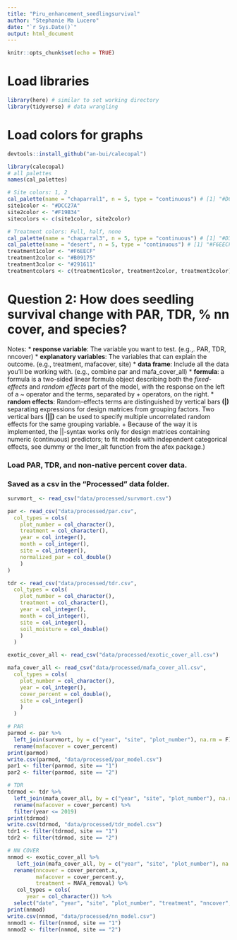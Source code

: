 ```yaml
---
title: "Piru_enhancement_seedlingsurvival"
author: "Stephanie Ma Lucero"
date: "`r Sys.Date()`"
output: html_document
---
```



```r
knitr::opts_chunk$set(echo = TRUE)
```

# Load libraries

```r
library(here) # similar to set working directory
library(tidyverse) # data wrangling
```

# Load colors for graphs

```r
devtools::install_github("an-bui/calecopal")

library(calecopal)
# all palettes
names(cal_palettes)

# Site colors: 1, 2 
cal_palette(name = "chaparral1", n = 5, type = "continuous") # [1] "#DCC27A" "#F19B34"
site1color <- "#DCC27A"
site2color <- "#F19B34"
sitecolors <- c(site1color, site2color)

# Treatment colors: Full, half, none 
cal_palette(name = "chaparral3", n = 5, type = "continuous") # [1] "#D3E3CA", "#92A587", "#2F3525"
cal_palette(name = "desert", n = 5, type = "continuous") # [1] "#F6EECF", "#B09175", "#291611"
treatment1color <- "#F6EECF"
treatment2color <- "#B09175"
treatment3color <- "#291611"
treatmentcolors <- c(treatment1color, treatment2color, treatment3color)

```

# Question 2: How does seedling survival change with PAR, TDR, % nn cover, and species?

Notes:
* __response variable__: The variable you want to test. (e.g.,. PAR, TDR, nncover)
* __explanatory variables__: The variables that can explain the outcome. (e.g., treatment, mafacover, site)
* __data frame__: Include all the data you'll be working with. (e.g., combine par and mafa_cover_all)
* __formula__: a formula is a two-sided linear formula object describing both the _fixed-effects_ and _random effects_ part of the model, with the response on the left of a ~ operator and the terms, separated by + operators, on the right. 
* __random effects__: Random-effects terms are distinguished by vertical bars __(|)__ separating expressions for design matrices from grouping factors. Two vertical bars __(||)__ can be used to specify multiple uncorrelated random effects for the same grouping variable. 
  + Because of the way it is implemented, the ||-syntax works only for design matrices containing numeric (continuous) predictors; to fit models with independent categorical effects, see dummy or the lmer_alt function from the afex package.)
  
  

### Load PAR, TDR, and non-native percent cover data.

### Saved as a csv in the "Processed" data folder.
```r

survmort_ <- read_csv("data/processed/survmort.csv")

par <- read_csv("data/processed/par.csv",
  col_types = cols(
    plot_number = col_character(),
    treatment = col_character(),
    year = col_integer(),
    month = col_integer(),
    site = col_integer(),
    normalized_par = col_double()
    )
)

tdr <- read_csv("data/processed/tdr.csv",
  col_types = cols(
    plot_number = col_character(),
    treatment = col_character(),
    year = col_integer(),
    month = col_integer(),
    site = col_integer(),
    soil_moisture = col_double()
    )
  )

exotic_cover_all <- read_csv("data/processed/exotic_cover_all.csv")

mafa_cover_all <- read_csv("data/processed/mafa_cover_all.csv",
  col_types = cols(
    plot_number = col_character(),
    year = col_integer(),
    cover_percent = col_double(),
    site = col_integer()
    )
  )

```
  
```r
# PAR
parmod <- par %>%
  left_join(survmort, by = c("year", "site", "plot_number"), na.rm = F) %>% 
  rename(mafacover = cover_percent)
print(parmod)
write.csv(parmod, "data/processed/par_model.csv")
par1 <- filter(parmod, site == "1")
par2 <- filter(parmod, site == "2")

# TDR
tdrmod <- tdr %>% 
  left_join(mafa_cover_all, by = c("year", "site", "plot_number"), na.rm = F) %>% 
  rename(mafacover = cover_percent) %>% 
  filter(year <= 2019)
print(tdrmod)
write.csv(tdrmod, "data/processed/tdr_model.csv")
tdr1 <- filter(tdrmod, site == "1")
tdr2 <- filter(tdrmod, site == "2")

# NN COVER
nnmod <- exotic_cover_all %>% 
   left_join(mafa_cover_all, by = c("year", "site", "plot_number"), na.rm = F) %>% 
  rename(nncover = cover_percent.x,
         mafacover = cover_percent.y, 
         treatment = MAFA_removal) %>% 
   col_types = cols(
      year = col_character()) %>% 
  select("date", "year", "site", "plot_number", "treatment", "nncover", "mafacover")
print(nnmod)
write.csv(nnmod, "data/processed/nn_model.csv")
nnmod1 <- filter(nnmod, site == "1")
nnmod2 <- filter(nnmod, site == "2")
```
  
  